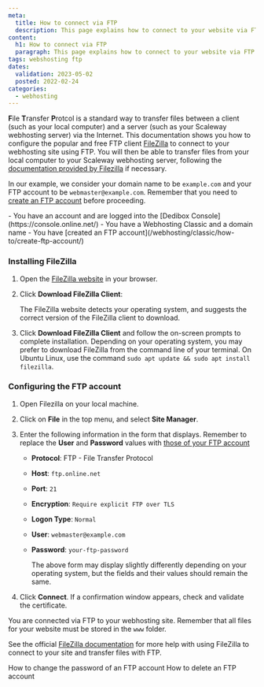 ```yaml
---
meta:
  title: How to connect via FTP
  description: This page explains how to connect to your website via FTP
content:
  h1: How to connect via FTP
  paragraph: This page explains how to connect to your website via FTP using FileZilla
tags: webshosting ftp 
dates:
  validation: 2023-05-02
  posted: 2022-02-24
categories:
  - webhosting
---
```


<Macro id="webhosting-online" />

**F**ile **T**ransfer **P**rotcol is a standard way to transfer files between a client (such as your local computer) and a server (such as your Scaleway webhosting server) via the Internet. This documentation shows you how to configure the popular and free FTP client [FileZilla](https://filezilla-project.org/) to connect to your webhosting site using FTP. You will then be able to transfer files from your local computer to your Scaleway webhosting server, following the [documentation provided by Filezilla](https://wiki.filezilla-project.org/FileZilla_Client_Tutorial_(en)) if necessary.

In our example, we consider your domain name to be `example.com` and your FTP account to be `webmaster@example.com`. Remember that you need to [create an FTP account](/webhosting/classic/how-to/create-ftp-account/) before proceeding.

<Message type="requirement">
  - You have an account and are logged into the [Dedibox Console](https://console.online.net/)
  - You have a Webhosting Classic and a domain name
  - You have [created an FTP account](/webhosting/classic/how-to/create-ftp-account/)
</Message>

### Installing FileZilla

1. Open the [FileZilla website](https://filezilla-project.org/) in your browser.
2. Click **Download FileZilla Client**:
    <Lightbox src="scaleway-download-filezilla.webp" alt="" />

    The FileZilla website detects your operating system, and suggests the correct version of the FileZilla client to download.
3. Click **Download FileZilla Client** and follow the on-screen prompts to complete installation.
    <Message type="tip">
      Depending on your operating system, you may prefer to download FileZilla from the command line of your terminal. On Ubuntu Linux, use the command `sudo apt update && sudo apt install filezilla`.
    </Message>

### Configuring the FTP account

1. Open Filezilla on your local machine.
2. Click on **File** in the top menu, and select **Site Manager**.
3. Enter the following information in the form that displays. Remember to replace the **User** and **Password** values with [those of your FTP account](/webhosting/classic/how-to/create-ftp-account/)
    <Lightbox src="scaleway-filezilla-newsite.webp" alt="" />

    - **Protocol**: FTP - File Transfer Protocol
    - **Host**: `ftp.online.net`
    - **Port**: `21`
    - **Encryption**: `Require explicit FTP over TLS`
    - **Logon Type**: `Normal`
    - **User**: `webmaster@example.com`
    - **Password**: `your-ftp-password`

      <Message type="note">
      The above form may display slightly differently depending on your operating system, but the fields and their values should remain the same.
      </Message>
4. Click **Connect**. If a confirmation window appears, check and validate the certificate.
    <Lightbox src="scaleway_ftp_sslcertificate_2022.webp" alt="" />

  You are connected via FTP to your webhosting site. Remember that all files for your website must be stored in the `www` folder.

  See the official [FileZilla documentation](https://wiki.filezilla-project.org/Documentation) for more help with using FileZilla to connect to your site and transfer files with FTP.


<Navigation title="See Also">
  <PreviousButton to="/webhosting/classic/how-to/change-ftp-account-password/">How to change the password of an FTP account</PreviousButton>
  <NextButton to="/webhosting/classic/how-to/delete-ftp-account/">How to delete an FTP account</NextButton>
</Navigation> 



